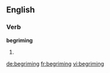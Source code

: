 
==English==

===Verb===
'''begriming'''

# {{present participle of|[[begrime]]}}

[[de:begriming]]
[[fr:begriming]]
[[vi:begriming]]
